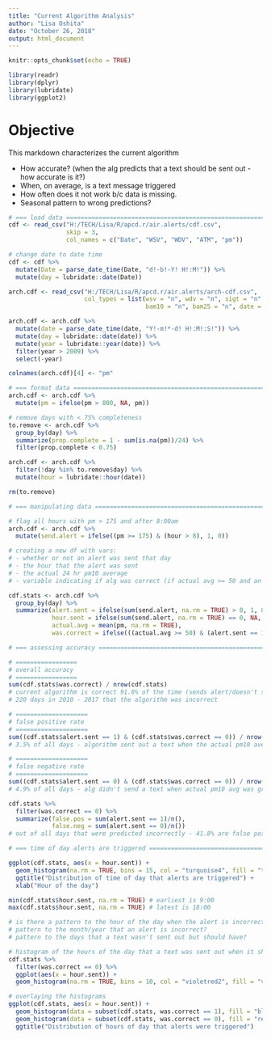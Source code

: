 ```yaml
---
title: "Current Algorithm Analysis"
author: "Lisa Oshita"
date: "October 26, 2018"
output: html_document
---
```


```r
knitr::opts_chunk$set(echo = TRUE)
```

```r
library(readr)
library(dplyr)
library(lubridate)
library(ggplot2)
```

# Objective

This markdown characterizes the current algorithm

* How accurate? (when the alg predicts that a text should be sent out - how accurate is it?)
* When, on average, is a text message triggered
* How often does it not work b/c data is missing.
* Seasonal pattern to wrong predictions?

```r
# === load data ========================================================
cdf <- read_csv("H:/TECH/Lisa/R/apcd.r/air.alerts/cdf.csv", 
                skip = 3, 
                col_names = c("Date", "WSV", "WDV", "ATM", "pm"))

# change date to date time
cdf <- cdf %>%
  mutate(Date = parse_date_time(Date, "d!-b!-Y! H!:M!")) %>%
  mutate(day = lubridate::date(Date))

arch.cdf <- read_csv("H:/TECH/Lisa/R/apcd.r/air.alerts/arch-cdf.csv",
                     col_types = list(wsv = "n", wdv = "n", sigt = "n",
                                      bam10 = "n", bam25 = "n", date = "c"))

arch.cdf <- arch.cdf %>%
  mutate(date = parse_date_time(date, "Y!-m!*-d! H!:M!:S!")) %>%
  mutate(day = lubridate::date(date)) %>%
  mutate(year = lubridate::year(date)) %>%
  filter(year > 2009) %>%
  select(-year)

colnames(arch.cdf)[4] <- "pm" 

# === format data ======================================================
arch.cdf <- arch.cdf %>%
  mutate(pm = ifelse(pm > 800, NA, pm))

# remove days with < 75% completeness
to.remove <- arch.cdf %>%
  group_by(day) %>%
  summarize(prop.complete = 1 - sum(is.na(pm))/24) %>%
  filter(prop.complete < 0.75)

arch.cdf <- arch.cdf %>%
  filter(!day %in% to.remove$day) %>%
  mutate(hour = lubridate::hour(date))

rm(to.remove)
```

```r
# === manipulating data =================================================

# flag all hours with pm > 175 and after 8:00am
arch.cdf <- arch.cdf %>%
  mutate(send.alert = ifelse((pm >= 175) & (hour > 8), 1, 0))

# creating a new df with vars: 
# - whether or not an alert was sent that day 
# - the hour that the alert was sent 
# - the actual 24 hr pm10 average
# - variable indicating if alg was correct (if actual avg >= 50 and an alert was sent, or if actual avg < 50 and no alert was sent)

cdf.stats <- arch.cdf %>% 
  group_by(day) %>%
  summarize(alert.sent = ifelse(sum(send.alert, na.rm = TRUE) > 0, 1, 0),
            hour.sent = ifelse(sum(send.alert, na.rm = TRUE) == 0, NA, which(send.alert == 1)[1] - 1),
            actual.avg = mean(pm, na.rm = TRUE),
            was.correct = ifelse(((actual.avg >= 50) & (alert.sent == 1)) | ((actual.avg < 50) & (alert.sent == 0)), 1, 0))
```

```r
# === assessing accuracy ================================================

# =================
# overall accuracy 
# =================
sum(cdf.stats$was.correct) / nrow(cdf.stats)
# current algorithm is correct 91.6% of the time (sends alert/doesn't send alert correctly)
# 220 days in 2010 - 2017 that the algorithm was incorrect

# ====================
# false positive rate
# ====================
sum((cdf.stats$alert.sent == 1) & (cdf.stats$was.correct == 0)) / nrow(cdf.stats)
# 3.5% of all days - algorithm sent out a text when the actual pm10 average did not exceed 50

# ====================
# false negative rate
# ====================
sum((cdf.stats$alert.sent == 0) & (cdf.stats$was.correct == 0)) / nrow(cdf.stats)
# 4.9% of all days - alg didn't send a text when actual pm10 avg was greater than 50

cdf.stats %>%
  filter(was.correct == 0) %>%
  summarize(false.pos = sum(alert.sent == 1)/n(),
            false.neg = sum(alert.sent == 0)/n())
# out of all days that were predicted incorrectly - 41.8% are false positives, 58.2% are false negatives
```

```r
# === time of day alerts are triggered ==================================

ggplot(cdf.stats, aes(x = hour.sent)) + 
  geom_histogram(na.rm = TRUE, bins = 15, col = "turquoise4", fill = "turquoise4") + 
  ggtitle("Distribution of time of day that alerts are triggered") + 
  xlab("Hour of the day")

min(cdf.stats$hour.sent, na.rm = TRUE) # earliest is 9:00
max(cdf.stats$hour.sent, na.rm = TRUE) # latest is 18:00

# is there a pattern to the hour of the day when the alert is incorrect?
# pattern to the month/year that an alert is incorrect?
# pattern to the days that a text wasn't sent out but should have?

# histogram of the hours of the day that a text was sent out when it shouldn't have been
cdf.stats %>%
  filter(was.correct == 0) %>%
  ggplot(aes(x = hour.sent)) + 
  geom_histogram(na.rm = TRUE, bins = 10, col = "violetred2", fill = "violetred2")

# overlaying the histograms
ggplot(cdf.stats, aes(x = hour.sent)) + 
  geom_histogram(data = subset(cdf.stats, was.correct == 1), fill = "blue", col = "blue", alpha = 0.5, bins = 10, na.rm = TRUE) + 
  geom_histogram(data = subset(cdf.stats, was.correct == 0), fill = "red", col = "red", alpha = 0.5, bins = 10, na.rm = TRUE) + 
  ggtitle("Distribution of hours of day that alerts were triggered")
```















